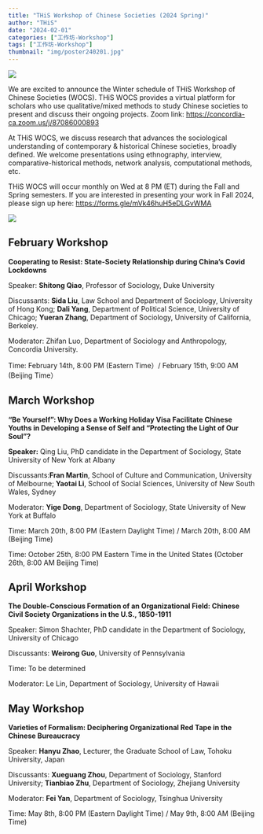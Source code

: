 ```yaml
---
title: "THiS Workshop of Chinese Societies (2024 Spring)"
author: "THiS"
date: "2024-02-01"
categories: ["工作坊-Workshop"]
tags: ["工作坊-Workshop"]
thumbnail: "img/poster240201.jpg"
---
```


![](/img/logo1.png)

We are excited to announce the Winter schedule of THiS Workshop of Chinese Societies (WOCS). THiS WOCS provides a virtual platform for scholars who use qualitative/mixed methods to study Chinese societies to present and discuss their ongoing projects. Zoom link: <https://concordia-ca.zoom.us/j/87086000893>

At THiS WOCS, we discuss research that advances the sociological understanding of contemporary & historical Chinese societies, broadly defined. We welcome presentations using ethnography, interview, comparative-historical methods, network analysis, computational methods, etc.

THiS WOCS will occur monthly on Wed at 8 PM (ET) during the Fall and Spring semesters. If you are interested in presenting your work in Fall 2024, please sign up here: <https://forms.gle/mVk46huH5eDLGvWMA>

![](/img/logo2.png)

## February Workshop

**Cooperating to Resist: State-Society Relationship during China's Covid Lockdowns**

Speaker: **Shitong Qiao**, Professor of Sociology, Duke University

Discussants: **Sida Liu**, Law School and Department of Sociology, University of Hong Kong; **Dali Yang**, Department of Political Science, University of Chicago; **Yueran Zhang**, Department of Sociology, University of California, Berkeley.

Moderator: Zhifan Luo, Department of Sociology and Anthropology, Concordia University.

Time: February 14th, 8:00 PM (Eastern Time）/ February 15th, 9:00 AM (Beijing Time）

## March Workshop

**"Be Yourself": Why Does a Working Holiday Visa Facilitate Chinese Youths in Developing a Sense of Self and "Protecting the Light of Our Soul"?**

**Speaker:** Qing Liu, PhD candidate in the Department of Sociology, State University of New York at Albany

Discussants:**Fran Martin**, School of Culture and Communication, University of Melbourne; **Yaotai Li**, School of Social Sciences, University of New South Wales, Sydney

Moderator: **Yige Dong**, Department of Sociology, State University of New York at Buffalo

Time: March 20th, 8:00 PM (Eastern Daylight Time) / March 20th, 8:00 AM (Beijing Time)

Time: October 25th, 8:00 PM Eastern Time in the United States (October 26th, 8:00 AM Beijing Time)

## April Workshop

**The Double-Conscious Formation of an Organizational Field: Chinese Civil Society Organizations in the U.S., 1850-1911**

Speaker: Simon Shachter, PhD candidate in the Department of Sociology, University of Chicago

Discussants: **Weirong Guo**, University of Pennsylvania

Time: To be determined

Moderator: Le Lin, Department of Sociology, University of Hawaii

## May Workshop

**Varieties of Formalism: Deciphering Organizational Red Tape in the Chinese Bureaucracy**

Speaker: **Hanyu Zhao**, Lecturer, the Graduate School of Law, Tohoku University, Japan

Discussants: **Xueguang Zhou**, Department of Sociology, Stanford University; **Tianbiao Zhu**, Department of Sociology, Zhejiang University

Moderator: **Fei Yan**, Department of Sociology, Tsinghua University

Time: May 8th, 8:00 PM (Eastern Daylight Time) / May 9th, 8:00 AM (Beijing Time)
